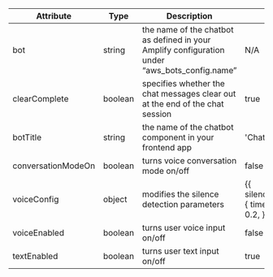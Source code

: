 <table>
  <thead>
    <tr>
      <th>Attribute</th>
      <th>Type</th>
      <th>Description</th>
      <th>Default</th>
      <th>Required</th>
    </tr>
  </thead>
  <tbody>
    <tr>
      <td data-column="Attribute">bot</td>
      <td data-column="Type">string</td>
      <td data-column="Description">
        the name of the chatbot as defined in your Amplify configuration under
        “aws_bots_config.name”
      </td>
      <td data-column="Default">N/A</td>
      <td data-column="Required">yes</td>
    </tr>
    <tr>
      <td data-column="Attribute">clearComplete</td>
      <td data-column="Type">boolean</td>
      <td data-column="Description">
        specifies whether the chat messages clear out at the end of the chat
        session
      </td>
      <td data-column="Default">true</td>
      <td data-column="Required">no</td>
    </tr>
    <tr>
      <td data-column="Attribute">botTitle</td>
      <td data-column="Type">string</td>
      <td data-column="Description">
        the name of the chatbot component in your frontend app
      </td>
      <td data-column="Default">'Chatbot'</td>
      <td data-column="Required">no</td>
    </tr>
    <tr>
      <td data-column="Attribute">conversationModeOn</td>
      <td data-column="Type">boolean</td>
      <td data-column="Description">turns voice conversation mode on/off</td>
      <td data-column="Default">false</td>
      <td data-column="Required">no</td>
    </tr>
    <tr>
      <td data-column="Attribute">voiceConfig</td>
      <td data-column="Type">object</td>
      <td data-column="Description">
        modifies the silence detection parameters
      </td>
      <td data-column="Default">
        {{
          silenceDetectionConfig: {
            time: 2000,
            amplitude: 0.2,
          },
        }}
      </td>
      <td data-column="Required">no</td>
    </tr>
    <tr>
      <td data-column="Attribute">voiceEnabled</td>
      <td data-column="Type">boolean</td>
      <td data-column="Description">turns user voice input on/off</td>
      <td data-column="Default">false</td>
      <td data-column="Required">no</td>
    </tr>
    <tr>
      <td data-column="Attribute">textEnabled</td>
      <td data-column="Type">boolean</td>
      <td data-column="Description">turns user text input on/off</td>
      <td data-column="Default">true</td>
      <td data-column="Required">no</td>
    </tr>
  </tbody>
</table>
